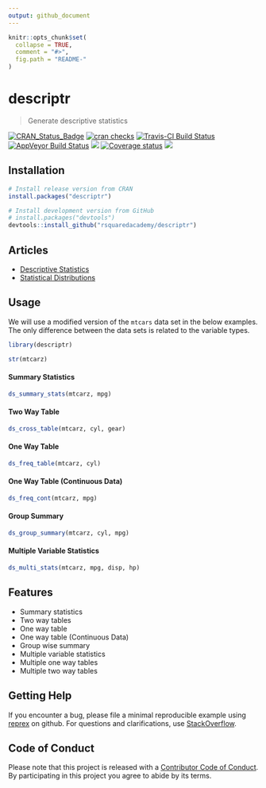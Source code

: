 ```yaml
---
output: github_document
---
```


<!-- README.md is generated from README.Rmd. Please edit that file -->

```r
knitr::opts_chunk$set(
  collapse = TRUE,
  comment = "#>",
  fig.path = "README-"
)
```

# descriptr 

> Generate descriptive statistics

[![CRAN_Status_Badge](http://www.r-pkg.org/badges/version/descriptr)](https://cran.r-project.org/package=descriptr) [![cran checks](https://cranchecks.info/badges/summary/descriptr)](https://cran.r-project.org/web/checks/check_results_descriptr.html)
[![Travis-CI Build Status](https://travis-ci.org/rsquaredacademy/descriptr.svg?branch=master)](https://travis-ci.org/rsquaredacademy/descriptr)
[![AppVeyor Build Status](https://ci.appveyor.com/api/projects/status/github/rsquaredacademy/descriptr?branch=master&svg=true)](https://ci.appveyor.com/project/rsquaredacademy/descriptr) 
[![](https://cranlogs.r-pkg.org/badges/grand-total/descriptr)](https://cran.r-project.org/package=descriptr) [![Coverage status](https://codecov.io/gh/rsquaredacademy/descriptr/branch/master/graph/badge.svg)](https://codecov.io/github/rsquaredacademy/descriptr?branch=master) ![](https://img.shields.io/badge/lifecycle-maturing-blue.svg)


## Installation

```r
# Install release version from CRAN
install.packages("descriptr")

# Install development version from GitHub
# install.packages("devtools")
devtools::install_github("rsquaredacademy/descriptr")
```

## Articles

- [Descriptive Statistics](https://descriptr.rsquaredacademy.com/articles/descriptive-stats.html)
- [Statistical Distributions](https://descriptr.rsquaredacademy.com/articles/distributions.html)

## Usage

We will use a modified version of the `mtcars` data set in the below examples. The only difference between the data sets is related to the 
variable types.

```r
library(descriptr)
```

```r
str(mtcarz)
```

#### Summary Statistics

```r
ds_summary_stats(mtcarz, mpg)
```

#### Two Way Table

```r
ds_cross_table(mtcarz, cyl, gear)
```

#### One Way Table

```r
ds_freq_table(mtcarz, cyl)
```

#### One Way Table (Continuous Data)

```r
ds_freq_cont(mtcarz, mpg)
```

#### Group Summary

```r
ds_group_summary(mtcarz, cyl, mpg)
```

#### Multiple Variable Statistics

```r
ds_multi_stats(mtcarz, mpg, disp, hp)
```

## Features

- Summary statistics
- Two way tables
- One way table
- One way table (Continuous Data)
- Group wise summary
- Multiple variable statistics
- Multiple one way tables
- Multiple two way tables

## Getting Help

If you encounter a bug, please file a minimal reproducible example using 
[reprex](https://reprex.tidyverse.org/index.html) on github. For questions and 
clarifications, use [StackOverflow](https://stackoverflow.com/).

## Code of Conduct

Please note that this project is released with a [Contributor Code of Conduct](CONDUCT.md).
By participating in this project you agree to abide by its terms.
